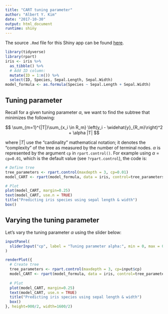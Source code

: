 ```yaml
---
title: "CART tuning parameter"
author: "Albert Y. Kim"
date: "2017-10-30"
output: html_document
runtime: shiny
---
```


The source `.Rmd` file for this Shiny app can be found [here](https://github.com/rudeboybert/STAT495/blob/master/static/CART_shiny_app/CART_shiny_app.Rmd).

```r
library(tidyverse)
library(rpart)
iris <- iris %>%
  as_tibble() %>%
  # Add ID column:
  mutate(ID = 1:n()) %>% 
  select(ID, Species, Sepal.Length, Sepal.Width)
model_formula <- as.formula(Species ~ Sepal.Length + Sepal.Width)
```



## Tuning parameter

Recall for a given tuning parameter $\alpha$, we want to find the subtree that 
minimizes the following:

$$
\sum_{m=1}^{|T|}\sum_{x_i \in R_m} \left(y_i - \widehat{y}_{R_m}\right)^2 + \alpha |T|
$$

where $|T|$ use the "cardinality" mathematical notation; it denotes the
"complexity" of the tree as measured by the number of terminal nodes. $\alpha$ 
is represented by the argument `cp` in `rpart.control()`. For example using
$\alpha$ = `cp=0.01`, which is the default value (see `?rpart.control`), the code is:

```r
# Define tree
tree_parameters <- rpart.control(maxdepth = 3, cp=0.01)
model_CART <- rpart(model_formula, data = iris, control=tree_parameters)

# Plot
plot(model_CART, margin=0.25)
text(model_CART, use.n = TRUE)
title("Predicting iris species using sepal length & width")
box()
```


## Varying the tuning parameter

Let's vary the tuning parameter $\alpha$ using the slider below:

```r
inputPanel(
  sliderInput("cp", label = "Tuning parameter alpha:", min = 0, max = 0.5, value = 0.1, step = 0.001)
)
```


```r
renderPlot({
  # Create tree
  tree_parameters <- rpart.control(maxdepth = 3, cp=input$cp)
  model_CART <- rpart(model_formula, data = iris, control=tree_parameters)
  
  # Plot
  plot(model_CART, margin=0.25)
  text(model_CART, use.n = TRUE)
  title("Predicting iris species using sepal length & width")
  box()
}, height=900/2, width=1600/2)
```
